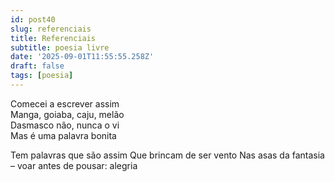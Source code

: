 ```yaml
---
id: post40
slug: referenciais
title: Referenciais
subtitle: poesia livre
date: '2025-09-01T11:55:55.258Z'
draft: false
tags: [poesia]
---
```

Comecei a escrever assim  
Manga, goiaba, caju, melão  
Dasmasco não, nunca o vi  
Mas é uma palavra bonita  

Tem palavras que são assim
Que brincam de ser vento
Nas asas da fantasia – voar
antes de pousar: alegria
